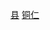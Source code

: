 {{Catnav|頁面分類|...|地级市|贵州地级市|铜仁|铜仁行政区划|铜仁区县}}
{{Catnav|頁面分類|...|贵州市州|贵州各市州行政区划|铜仁行政区划|铜仁区县}}
{{Catnav|頁面分類|...|贵州县级行政区|贵州县份}}
{{Catnav|頁面分類|...|中国县份|中国各省县份|贵州县份}}

{{catmore|思南县|贵州省思南县}}
[[Category:铜仁区县|县]]
[[Category:贵州县份|铜仁]]